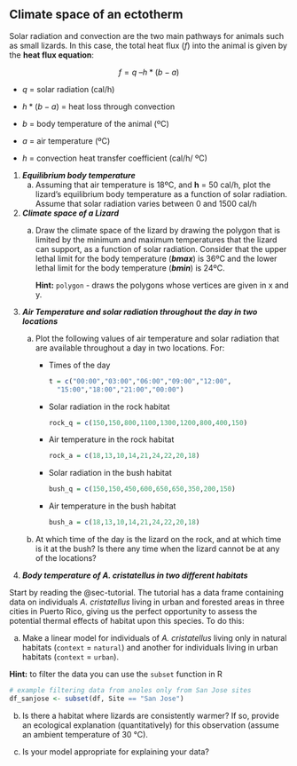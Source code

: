 ## Climate space of an ectotherm

Solar radiation and convection are the two main pathways for animals such as small lizards. In this case, the total heat flux (*f*) into the animal is given by the **heat flux equation**:

$$f = q\ –h*(b - a)$$

-   $q$ = solar radiation (cal/h)

-   $h*(b - a)$ = heat loss through convection

-   $b$ = body temperature of the animal (ºC)

-   $a$ = air temperature (ºC)

-   $h$ = convection heat transfer coefficient (cal/h/ ºC)

1.  ***Equilibrium body temperature***
    a.  Assuming that air temperature is 18ºC, and **h** = 50 cal/h, plot the lizard's equilibrium body temperature as a function of solar radiation. Assume that solar radiation varies between 0 and 1500 cal/h
2.  ***Climate space of a Lizard***
    a.  Draw the climate space of the lizard by drawing the polygon that is limited by the minimum and maximum temperatures that the lizard can support, as a function of solar radiation. Consider that the upper lethal limit for the body temperature (***bmax***) is 36ºC and the lower lethal limit for the body temperature (***bmin***) is 24ºC.

        **Hint:** `polygon` - draws the polygons whose vertices are given in x and y.
3.  ***Air Temperature and solar radiation throughout the day in two locations***
    a.  Plot the following values of air temperature and solar radiation that are available throughout a day in two locations. For:

        -   Times of the day

            ``` r
            t = c("00:00","03:00","06:00","09:00","12:00",
              "15:00","18:00","21:00","00:00")
            ```

        -   Solar radiation in the rock habitat

            ``` r
            rock_q = c(150,150,800,1100,1300,1200,800,400,150)
            ```

        -   Air temperature in the rock habitat

            ``` r
            rock_a = c(18,13,10,14,21,24,22,20,18)
            ```

        -   Solar radiation in the bush habitat

            ``` r
            bush_q = c(150,150,450,600,650,650,350,200,150)
            ```

        -   Air temperature in the bush habitat

            ``` r
            bush_a = c(18,13,10,14,21,24,22,20,18)
            ```

    b.  At which time of the day is the lizard on the rock, and at which time is it at the bush? Is there any time when the lizard cannot be at any of the locations?
4.  ***Body temperature of A. cristatellus in two different habitats***

Start by reading the @sec-tutorial. The tutorial has a data frame containing data on individuals *A. cristatellus* living in urban and forested areas in three cities in Puerto Rico, giving us the perfect opportunity to assess the potential thermal effects of habitat upon this species. To do this:

a.  Make a linear model for individuals of *A. cristatellus* living only in natural habitats (`context` = `natural`) and another for individuals living in urban habitats (`context` = `urban`).

**Hint:** to filter the data you can use the `subset` function in R

```r
# example filtering data from anoles only from San Jose sites
df_sanjose <- subset(df, Site == "San Jose")
```

b.  Is there a habitat where lizards are consistently warmer? If so, provide an ecological explanation (quantitatively) for this observation (assume an ambient temperature of 30 °C).

c.  Is your model appropriate for explaining your data?
